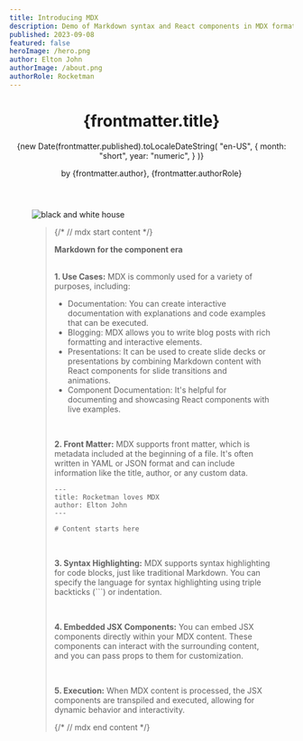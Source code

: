 ```yaml
---
title: Introducing MDX
description: Demo of Markdown syntax and React components in MDX format Remix and Vite
published: 2023-09-08
featured: false
heroImage: /hero.png
author: Elton John
authorImage: /about.png
authorRole: Rocketman
---
```



<Container className="mt-24 sm:mt-32 lg:mt-40 mx-auto max-w-7xl px-6 lg:px-8">
  <FadeIn>
    <header className="mx-auto flex max-w-5xl flex-col text-center">
        <h1 className="mt-6 font-display text-5xl font-medium tracking-tight text-neutral-950 text-balance sm:text-6xl">
            {frontmatter.title}
        </h1>
        <time className="order-first text-sm text-neutral-950">
            {new Date(frontmatter.published).toLocaleDateString(
            "en-US",
                {
                    month: "short",
                    year: "numeric",
                }
            )}
        </time>
        <p className="mt-6 text-sm font-semibold text-neutral-950">
            by {frontmatter.author}, {frontmatter.authorRole}
        </p>
    </header>
  </FadeIn>

  <FadeIn>
    <article className="mt-24 sm:mt-32 lg:mt-40">
        <div className="mx-auto max-w-5xl">
        <figure className=''>
            <div className="overflow-hidden rounded-xl bg-neutral-50 sm:rounded-3xl">
                <img 
                    className="aspect-[16/10] object-cover grayscale w-full" sizes="(min-width: 768px) 42rem, 100vw"
                    src={frontmatter.heroImage}
                    alt="black and white house" 
                />        
            </div>
            <blockquote className="text-xl/7 text-neutral-600 mt-8 mx-auto">
{/* // mdx start content */}


<strong> Markdown for the component era </strong>
<br />
<br />

**1. Use Cases:** MDX is commonly used for a variety of purposes, including:

- <span className="text-spursOrange">Documentation:</span> You can create interactive documentation with explanations and code examples that can be executed.
- <span className="text-spursOrange">Blogging:</span> MDX allows you to write blog posts with rich formatting and interactive elements.
- <span className="text-spursOrange">Presentations:</span> It can be used to create slide decks or presentations by combining Markdown content with React components for slide transitions and animations.
- <span className="text-spursOrange">Component Documentation:</span> It's helpful for documenting and showcasing React components with live examples.

<br />

**2. Front Matter:** MDX supports front matter, which is metadata included at the beginning of a file. It's often written in YAML or JSON format and can include information like the title, author, or any custom data.

```mdx
---
title: Rocketman loves MDX 
author: Elton John
---

# Content starts here
```

<br />

**3. Syntax Highlighting:** MDX supports syntax highlighting for code blocks, just like traditional Markdown. You can specify the language for syntax highlighting using triple backticks (\```) or indentation.

<br />

**4. Embedded JSX Components:** You can embed JSX components directly within your MDX content. These components can interact with the surrounding content, and you can pass props to them for customization.

<br />

**5. Execution:** When MDX content is processed, the JSX components are transpiled and executed, allowing for dynamic behavior and interactivity.


{/* // mdx end content */}
            </blockquote>
        </figure>
        </div>
    </article>
  </FadeIn>
</Container>